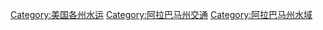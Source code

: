 [[Category:美国各州水运|Category:美国各州水运]]
[[Category:阿拉巴马州交通|Category:阿拉巴马州交通]]
[[Category:阿拉巴马州水域|Category:阿拉巴马州水域]]